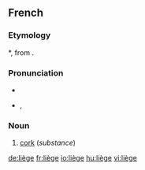 {{also|Liège|liege}}
==French==

===Etymology===
{{VL.|fr}} *{{term||levius}}, from {{L.|fr}} {{term|levis||light, unimportant}}.

===Pronunciation===
* {{audio|Fr-liège.ogg|audio}}
* {{IPA|/ljɛʒ/}}, {{SAMPA|/ljEZ/}}

===Noun===
{{fr-noun|m}}

# [[cork]] (''substance'')

[[de:liège]]
[[fr:liège]]
[[io:liège]]
[[hu:liège]]
[[vi:liège]]